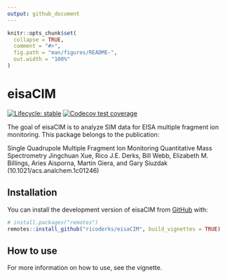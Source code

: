 ```yaml
---
output: github_document
---
```


<!-- README.md is generated from README.Rmd. Please edit that file -->

```r
knitr::opts_chunk$set(
  collapse = TRUE,
  comment = "#>",
  fig.path = "man/figures/README-",
  out.width = "100%"
)
```

# eisaCIM

<!-- badges: start -->
[![Lifecycle: stable](https://img.shields.io/badge/lifecycle-stable-brightgreen.svg)](https://lifecycle.r-lib.org/articles/stages.html#stable)
[![Codecov test coverage](https://codecov.io/gh/ricoderks/eisaCIM/branch/main/graph/badge.svg)](https://app.codecov.io/gh/ricoderks/eisaCIM?branch=main)
<!-- badges: end -->

The goal of eisaCIM is to analyze SIM data for EISA multiple fragment ion monitoring. This package belongs to the publication:

Single Quadrupole Multiple Fragment Ion Monitoring Quantitative Mass Spectrometry
Jingchuan Xue, Rico J.E. Derks, Bill Webb, Elizabeth M. Billings, Aries Aisporna, Martin Giera, and Gary Siuzdak (10.1021/acs.analchem.1c01246)

## Installation

You can install the development version of eisaCIM from [GitHub](https://github.com/) with:

``` r
# install.packages("remotes")
remotes::install_github("ricoderks/eisaCIM", build_vignettes = TRUE)
```

## How to use

For more information on how to use, see the vignette.
